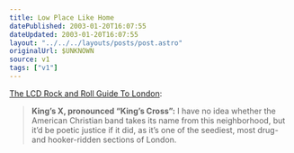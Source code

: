 ```yaml
---
title: Low Place Like Home
datePublished: 2003-01-20T16:07:55
dateUpdated: 2003-01-20T16:07:55
layout: "../../../layouts/posts/post.astro"
originalUrl: $UNKNOWN
source: v1
tags: ["v1"]
---
```


[The LCD Rock and Roll Guide To London][1]:

> **King&#8217;s X, pronounced &#8220;King&#8217;s Cross&#8221;:** I have no idea whether the American Christian band takes its name from this neighborhood, but it&#8217;d be poetic justice if it did, as it&#8217;s one of the seediest, most drug- and hooker-ridden sections of London.

[1]: http://www.wfmu.org/LCD/26/london.html "WFMU: The LCD Rock and Roll Guide To London"
